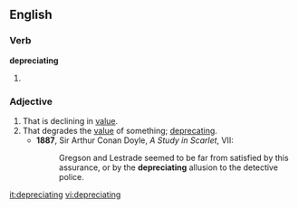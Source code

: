 
==English==

===Verb===
'''depreciating'''

# {{present participle of|[[depreciate]]}}

===Adjective===
{{en-adj}}

# That is declining in [[value]].
# That degrades the [[value]] of something; [[deprecating]].
#*'''1887''', Sir Arthur Conan Doyle, ''A Study in Scarlet'', VII:
#*:Gregson and Lestrade seemed to be far from satisfied by this assurance, or by the '''depreciating''' allusion to the detective police.

[[it:depreciating]]
[[vi:depreciating]]